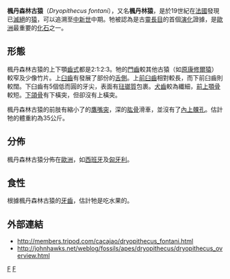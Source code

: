 {{Speciesbox 
| taxon = Dryopithecus fontani
| authority = Lartet, 1856
| fossil_range = [[中新世|中新世]]
| image = Dryopithecus fontani.jpg
| image_caption = 楓丹森林古猿的下頜骨
}}
'''楓丹森林古猿'''（''Dryopithecus fontani''），又名'''楓丹林猿'''，是於19世紀在[[法國|法國]]發現已[[滅絕|滅絕]]的[[猿|猿]]，可以追溯至[[中新世|中新世]]中期。牠被認為是古[[靈長目|靈長目]]的首個[[演化|演化]]證據，是[[歐洲|歐洲]]最重要的[[化石|化石]]之一。

==形態==
楓丹森林古猿的上下顎[[齒式|齒式]]都是2:1:2:3。牠的[[門齒|門齒]]較其他古猿（如[[原康修爾猿|原康修爾猿]]）較窄及少像竹片。上[[臼齒|臼齒]]有發展了部份的[[舌側|舌側]]。上[[前臼齒|前臼齒]]相對較長，而下前臼齒則較闊。下臼齒有5個低而圓的牙尖，表面有[[琺瑯質|琺瑯質]]包裹。[[犬齒|犬齒]]較為纖細，[[前上顎骨|前上顎骨]]較短。[[下頜骨|下頜骨]]有下橫突，但卻沒有上橫突。

楓丹森林古猿的前肢有縮小了的[[鷹嘴突|鷹嘴突]]，深的[[肱骨|肱骨]]滑車，並沒有了[[內上髁孔|內上髁孔]]。估計牠的體重約為35公斤。

==分佈==
楓丹森林古猿分佈在[[歐洲|歐洲]]，如[[西班牙|西班牙]]及[[匈牙利|匈牙利]]。

==食性==
根據楓丹森林古猿的[[牙齒|牙齒]]，估計牠是吃水果的。

==外部連結==
*http://members.tripod.com/cacajao/dryopithecus_fontani.html {{Wayback|url=http://members.tripod.com/cacajao/dryopithecus_fontani.html |date=20071127094544 }}
*http://johnhawks.net/weblog/fossils/apes/dryopithecus/dryopithecus_overview.html {{Wayback|url=http://johnhawks.net/weblog/fossils/apes/dryopithecus/dryopithecus_overview.html |date=20210125030812 }}
{{Taxonbar|from=Q1002429}}

[[Category:森林古猿|F]]
[[Category:1856年描述的动物|F]]